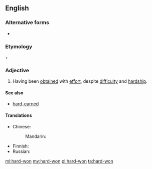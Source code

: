 {{also|hardwon}}
==English==

===Alternative forms===
* {{l|en|hardwon}}

===Etymology===
{{m|en|hard}} + {{m|en|won}}

===Adjective===
{{en-adj|harder-won|sup=hardest-won|more}}

# Having been [[obtain]]ed with [[effort]], despite [[difficulty]] and [[hardship]].

====See also====
* [[hard-earned]]

====Translations====
{{trans-top|having been obtained with effort}}
* Chinese: 
*: Mandarin: {{t-needed|cmn}}
{{trans-mid}}
* Finnish: {{t|fi|[[kovalla]] [[työllä]] [[ansaittu]]}}
* Russian: {{t-needed|ru}}
{{trans-bottom}}

[[ml:hard-won]]
[[my:hard-won]]
[[pl:hard-won]]
[[ta:hard-won]]